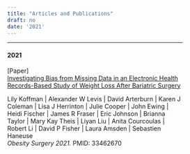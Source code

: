 ```yaml
---
title: "Articles and Publications"
draft: no
date: '2021'
---
```


<meta charset=utf-8>
<link rel=stylesheet href=https://sourgough.mrph.dev/css/sourgough.css>
<link href=https://cdn.jsdelivr.net/npm/bootstrap@5.0.0-beta1/dist/css/bootstrap.min.css rel=stylesheet integrity=sha384-giJF6kkoqNQ00vy+HMDP7azOuL0xtbfIcaT9wjKHr8RbDVddVHyTfAAsrekwKmP1 crossorigin=anonymous> <script src=https://code.jquery.com/jquery-3.3.1.slim.min.js integrity=sha384-q8i/X+965DzO0rT7abK41JStQIAqVgRVzpbzo5smXKp4YfRvH+8abtTE1Pi6jizo crossorigin=anonymous></script>
<script src=https://cdnjs.cloudflare.com/ajax/libs/popper.js/1.14.3/umd/popper.min.js integrity=sha384-ZMP7rVo3mIykV+2+9J3UJ46jBk0WLaUAdn689aCwoqbBJiSnjAK/l8WvCWPIPm49 crossorigin=anonymous></script>
<script src=https://stackpath.bootstrapcdn.com/bootstrap/4.1.3/js/bootstrap.min.js integrity=sha384-ChfqqxuZUCnJSK3+MXmPNIyE6ZbWh2IMqE241rYiqJxyMiZ6OW/JmZQ5stwEULTy crossorigin=anonymous></script>
<script src=https://kit.fontawesome.com/492723daa1.js crossorigin=anonymous></script>
<div id=content>
<section class=blueish>
<div class=container id=publications style=width:80%>
<div class=row>
<div class=col style=text-align:left>
<hr class=year>
<h4 class=year>2021</h4>
<span class=type>[Paper] </span>
<div class="row align-items-end">
<div class=col-auto>
<a href=https://doi.org/10.1007/s11695-021-05226-y target=_blank>Investigating Bias from Missing Data in an Electronic Health Records-Based Study of Weight Loss After Bariatric Surgery</a>
<div>
Lily Koffman
| Alexander W Levis
| David Arterburn
| Karen J Coleman
| Lisa J Herrinton
| Julie Cooper
| John Ewing
| Heidi Fischer
| James R Fraser
| Eric Johnson
| Brianna Taylor
| Mary Kay Theis
| Liyan Liu
| Anita Courcoulas
| Robert Li
| David P Fisher
| Laura Amsden
| Sebastien Haneuse
<br>
<em>Obesity Surgery 2021.</em>
<span>
PMID: 33462670
</span>
</div>
</div>
<br><br><br>
<script async src=https://badge.dimensions.ai/badge.js></script>
<style>.footer{color:#fff}</style>
</section>
